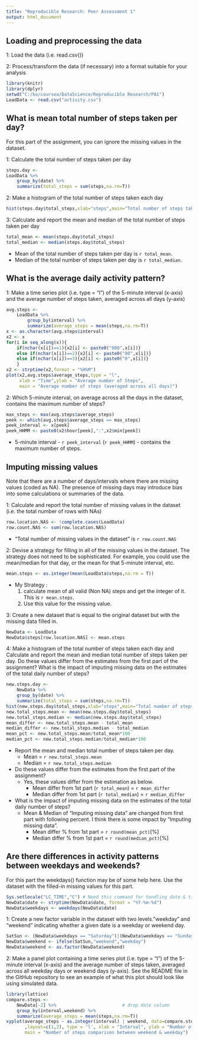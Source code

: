 ```yaml
---
title: "Reproducible Research: Peer Assessment 1"
output: html_document
---
```



## Loading and preprocessing the data

1: Load the data (i.e. read.csv())

2: Process/transform the data (if necessary) into a format suitable for your analysis
```r
library(knitr)
library(dplyr)
setwd("C:/ko/coursea/DataScience/Reproducible Research/PA1")
LoadData <- read.csv("activity.csv")
```
## What is mean total number of steps taken per day?

For this part of the assignment, you can ignore the missing values in the dataset.

1: Calculate the total number of steps taken per day
```r
steps.day <-
LoadData %>%
    group_by(date) %>%
    summarize(total_steps = sum(steps,na.rm=T))
```

2: Make a histogram of the total number of steps taken each day
```r
hist(steps.day$total_steps,xlab="steps",main="Total number of steps taken each day",col = "green")
```

3: Calculate and report the mean and median of the total number of steps taken per day
```r
total_mean <- mean(steps.day$total_steps)
total_median <- median(steps.day$total_steps)
```
- Mean of the total number of steps taken per day is `r total_mean`. 
- Median of the total number of steps taken per day is `r total_median`.

## What is the average daily activity pattern?

1: Make a time series plot (i.e. type = "l") of the 5-minute interval (x-axis) and the average number of steps taken, averaged across all days (y-axis)

```r
avg.steps <-
    LoadData %>%
        group_by(interval) %>%
        summarize(average_steps = mean(steps,na.rm=T))
x <- as.character(avg.steps$interval)
x2 <- x
for(i in seq_along(x)){
    if(nchar(x[i])==1){x2[i] <- paste0("000",x[i])}
    else if(nchar(x[i])==2){x2[i] <- paste0("00",x[i])} 
    else if(nchar(x[i])==3){x2[i] <- paste0("0",x[i])} 
    }
x2 <- strptime(x2,format = "%H%M")  
plot(x2,avg.steps$average_steps,type = "l",
     xlab = "Time",ylab = "Average number of Steps", 
     main = "Average number of steps (averaged across all days)")
```

2: Which 5-minute interval, on average across all the days in the dataset, contains the maximum number of steps?
```r
max_steps <- max(avg.steps$average_steps)
peek <- which(avg.steps$average_steps == max_steps)
peek_interval <- x[peek]
peek_HHMM <- paste0(x2$hour[peek],":",x2$min[peek])
```
- 5-minute interval - `r peek_interval` (`r peek_HHMM`) - contains the maximum number of steps.

## Imputing missing values  

Note that there are a number of days/intervals where there are missing values (coded as NA). 
The presence of missing days may introduce bias into some calculations or summaries of the data.

1: Calculate and report the total number of missing values in the dataset (i.e. the total number of rows with NAs)

```r
row.location.NAS <- !complete.cases(LoadData)
row.count.NAS <- sum(row.location.NAS)
```
- "Total number of missing values in the dataset" is `r row.count.NAS`

2: Devise a strategy for filling in all of the missing values in the dataset. The strategy does not need to be sophisticated. For example, you could use the mean/median for that day, or the mean for that 5-minute interval, etc.

```r
mean.steps <- as.integer(mean(LoadData$steps,na.rm = T))
```
- My Strategy : 
    1. calculate mean of all valid (Non NA) steps  and get the integer of it.  This is `r mean.steps`.
    2. Use this value for the missing value.

3: Create a new dataset that is equal to the original dataset but with the missing data filled in.
```r
NewData <- LoadData
NewData$steps[row.location.NAS] <- mean.steps
```

4: Make a histogram of the total number of steps taken each day and Calculate and report the mean and median total number of steps taken per day. Do these values differ from the estimates from the first part of the assignment? What is the impact of imputing missing data on the estimates of the total daily number of steps?
```r
new.steps.day <-
    NewData %>%
    group_by(date) %>%
    summarize(total_steps = sum(steps,na.rm=T))
hist(new.steps.day$total_steps,xlab="steps",main="Total number of steps taken each day",col="blue")
new.total_steps.mean <- mean(new.steps.day$total_steps)
new.total_steps.median <- median(new.steps.day$total_steps)
mean_differ <- new.total_steps.mean - total_mean
median_differ <- new.total_steps.median - total_median
mean_pct <- new.total_steps.mean/total_mean*100 
median_pct <- new.total_steps.median/total_median*100
```

- Report the mean and median total number of steps taken per day.
    - Mean   = `r new.total_steps.mean`
    - Median = `r new.total_steps.median`

- Do these values differ from the estimates from the first part of the assignment?
    - Yes, these values differ from the estimation as below.
        - Mean   differ from 1st part (`r total_mean`) =  `r mean_differ`
        - Median differ from 1st part (`r total_median`) =  `r median_differ`  

- What is the impact of imputing missing data on the estimates of the total daily number of steps?
    - Mean & Median of "Imputing missing data" are changed from first part with following percent. 
      I think there is some impact by "Imputing missing data".
        - Mean   differ % from 1st part  =  `r round(mean_pct)`[%]
        - Median differ % from 1st part  =  `r round(median_pct)`[%] 
        
## Are there differences in activity patterns between weekdays and weekends?        

For this part the weekdays() function may be of some help here. Use the dataset with the filled-in missing values for this part.
```r
Sys.setlocale("LC_TIME","C") # Need this command for handling date & time function at some non English operating system.
NewData$date <- strptime(NewData$date, format = "%Y-%m-%d")
NewData$weekdays <- weekdays(NewData$date)
```
1: Create a new factor variable in the dataset with two levels."weekday" and "weekend" indicating whether a given date is a weekday or weekend day.

```r
SatSun <- (NewData$weekdays == "Saturday")|(NewData$weekdays == "Sunday")
NewData$weekend <- ifelse(SatSun,"weekend","weekday")
NewData$weekend <- as.factor(NewData$weekend)
```

2: Make a panel plot containing a time series plot (i.e. type = "l") of the 5-minute interval (x-axis) and the average number of steps taken, averaged across all weekday days or weekend days (y-axis). See the README file in the GitHub repository to see an example of what this plot should look like using simulated data.

```r
library(lattice)
compare.steps <- 
    NewData[-2] %>%                         # drop date column
    group_by(interval,weekend) %>%
    summarize(average_steps = mean(steps,na.rm=T))
xyplot(average_steps ~ as.integer(interval) | weekend, data=compare.steps
       ,layout=c(1,2), type = 'l', xlab = "Interval", ylab = "Number of steps",
       main = "Number of steps comparison between weekend & weekday")
```